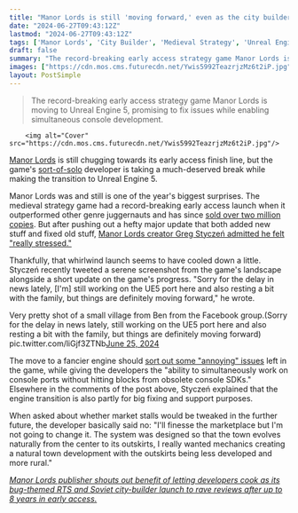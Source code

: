 ```yaml
---
title: "Manor Lords is still 'moving forward,' even as the city builder's creator takes a well-deserved minibreak amid its Unreal Engine 5 move"
date: "2024-06-27T09:43:12Z"
lastmod: "2024-06-27T09:43:12Z"
tags: ['Manor Lords', 'City Builder', 'Medieval Strategy', 'Unreal Engine 5']
draft: false
summary: "The record-breaking early access strategy game Manor Lords is moving to Unreal Engine 5, promising to fix issues while enabling simultaneous console development."
images: ["https://cdn.mos.cms.futurecdn.net/Ywis5992TeazrjzMz6t2iP.jpg"]
layout: PostSimple
---
```

> The record-breaking early access strategy game Manor Lords is moving to Unreal Engine 5, promising to fix issues while enabling simultaneous console development.


        <img alt="Cover" src="https://cdn.mos.cms.futurecdn.net/Ywis5992TeazrjzMz6t2iP.jpg"/>
        
[Manor Lords](https://www.gamesradar.com/manor-lords/) is still chugging towards its early access finish line, but the game's [sort-of-solo](https://www.gamesradar.com/games/city-builder/manor-lords-creator-kind-of-agrees-that-he-isnt-really-a-solo-dev-but-says-hes-earned-the-title-because-if-i-quit-its-game-over/) developer is taking a much-deserved break while making the transition to Unreal Engine 5.

Manor Lords was and still is one of the year's biggest surprises. The medieval strategy game had a record-breaking early access launch when it outperformed other genre juggernauts and has since [sold over two million copies](https://www.gamesradar.com/games/city-builder/manor-lords-publisher-had-some-wild-hopes-but-after-2-million-sales-the-city-builder-has-smashed-every-expectation/). But after pushing out a hefty major update that both added new stuff and fixed old stuff, [Manor Lords creator Greg Styczeń admitted he felt "really stressed."](https://www.gamesradar.com/games/city-builder/manor-lords-dev-really-stressed-after-the-hit-city-builders-first-official-patch-which-buffs-archers-adds-mourning-and-cuts-back-on-ale/)

Thankfully, that whirlwind launch seems to have cooled down a little. Styczeń recently tweeted a serene screenshot from the game's landscape alongside a short update on the game's progress. "Sorry for the delay in news lately, [I'm] still working on the UE5 port here and also resting a bit with the family, but things are definitely moving forward," he wrote.

Very pretty shot of a small village from Ben from the Facebook group.(Sorry for the delay in news lately, still working on the UE5 port here and also resting a bit with the family, but things are definitely moving forward) pic.twitter.com/liGjf3ZTNb[June 25, 2024](https://twitter.com/LordsManor/status/1805514553658122569)

The move to a fancier engine should [sort out some "annoying" issues](https://www.gamesradar.com/games/strategy/manor-lords-creator-is-sorry-about-bugs-leftover-from-the-city-builders-latest-patch-but-promises-the-move-to-unreal-engine-5-will-sort-out-other-annoying-issues/) left in the game, while giving the developers the "ability to simultaneously work on console ports without hitting blocks from obsolete console SDKs." Elsewhere in the comments of the post above, Styczeń explained that the engine transition is also partly for big fixing and support purposes.

When asked about whether market stalls would be tweaked in the further future, the developer basically said no: "I'll finesse the marketplace but I'm not going to change it. The system was designed so that the town evolves naturally from the center to its outskirts, I really wanted mechanics creating a natural town development with the outskirts being less developed and more rural."

[<em>Manor Lords publisher shouts out benefit of letting developers cook as its bug-themed RTS and Soviet city-builder launch to rave reviews after up to 8 years in early access.</em>](https://www.gamesradar.com/games/city-builder/manor-lords-publisher-shouts-out-benefit-of-letting-developers-cook-as-its-bug-themed-rts-and-soviet-city-builder-launch-to-rave-reviews-after-up-to-8-years-in-early-access/)
        